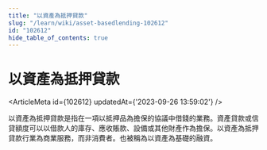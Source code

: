 ```yaml
---
title: "以資產為抵押貸款"
slug: "/learn/wiki/asset-basedlending-102612"
id: "102612"
hide_table_of_contents: true
---
```



# 以資產為抵押貸款

<ArticleMeta id={102612} updatedAt={'2023-09-26 13:59:02'} />
<div className='border-solid border-b border-t-0 my-4 border-[var(--ifm-color-gray-300)]' />

以資產為抵押貸款是指在一項以抵押品為擔保的協議中借錢的業務。資產貸款或信貸額度可以以借款人的庫存、應收賬款、設備或其他財產作為擔保。以資產為抵押貸款行業為商業服務，而非消費者。也被稱為以資產為基礎的融資。
